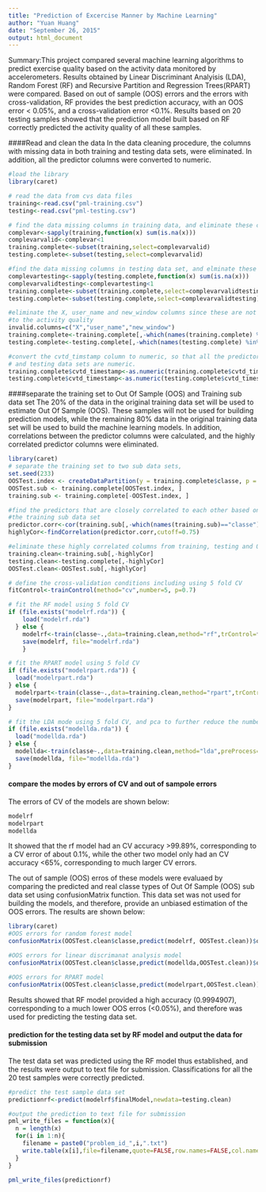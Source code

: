 ```yaml
---
title: "Prediction of Excercise Manner by Machine Learning"
author: "Yuan Huang"
date: "September 26, 2015"
output: html_document
---
```

Summary:This project compared several machine learning algorithms to predict exercise quality based on the activity data monitored by accelerometers. Results obtained by Linear Discriminant Analyisis (LDA), Random Forest (RF) and Recursive Partition and Regression Trees(RPART) were compared. Based on out of sample (OOS) errors and the errors with cross-validation, RF provides the best prediction accuracy, with an OOS error < 0.05%, and a cross-validation error <0.1%. Results based on 20 testing samples showed that the prediction model built based on RF correctly predicted the activity quality of all these samples.

####Read and clean the data
In the data cleaning procedure, the columns with missing data in both training and testing data sets, were eliminated. In addition, all the predictor columns were converted to numeric.
```r
#load the library
library(caret)

# read the data from cvs data files
training<-read.csv("pml-training.csv")
testing<-read.csv("pml-testing.csv")

# find the data missing columns in training data, and eliminate these columns
complevar<-sapply(training,function(x) sum(is.na(x)))
complevarvalid<-complevar<1
training.complete<-subset(training,select=complevarvalid)
testing.complete<-subset(testing,select=complevarvalid)

#find the data missing columns in testing data set, and elminate these columns 
complevartesting<-sapply(testing.complete,function(x) sum(is.na(x)))
complevarvalidtesting<-complevartesting<1
training.complete<-subset(training.complete,select=complevarvalidtesting)
testing.complete<-subset(testing.complete,select=complevarvalidtesting)

#eliminate the X, user_name and new_window columns since these are not closely related 
#to the activity quality
invalid.columns=c("X","user_name","new_window")
training.complete<-training.complete[,-which(names(training.complete) %in% invalid.columns)]
testing.complete<-testing.complete[,-which(names(testing.complete) %in% invalid.columns)]

#convert the cvtd_timstamp column to numeric, so that all the predictors in training
# and testing data sets are numeric.
training.complete$cvtd_timestamp<-as.numeric(training.complete$cvtd_timestamp)
testing.complete$cvtd_timestamp<-as.numeric(testing.complete$cvtd_timestamp)
```

####separate the training set to Out Of Sample (OOS) and Training sub data set
The 20% of the data in the original training data set will be used to estimate Out Of Sample (OOS). These samples will not be used for building prediction models, while the remaining 80% data in the original training data set will be used to build the machine learning models. In addition, correlations between the predictor columns were calculated, and the highly correlated predictor columns were eliminated.  

```r
library(caret)
# separate the training set to two sub data sets, 
set.seed(233)
OOSTest.index <- createDataPartition(y = training.complete$classe, p = 0.2, list = F)
OOSTest.sub <- training.complete[OOSTest.index, ]
training.sub <- training.complete[-OOSTest.index, ]

#find the predictors that are closely correlated to each other based on
#the training sub data set
predictor.corr<-cor(training.sub[,-which(names(training.sub)=="classe")])
highlyCor<-findCorrelation(predictor.corr,cutoff=0.75)

#eliminate these highly correlated columns from training, testing and OOS testing data sets
training.clean<-training.sub[,-highlyCor]
testing.clean<-testing.complete[,-highlyCor]
OOSTest.clean<-OOSTest.sub[,-highlyCor]

# define the cross-validation conditions including using 5 fold CV 
fitControl<-trainControl(method="cv",number=5, p=0.7)

# fit the RF model using 5 fold CV
if (file.exists("modelrf.rda")) {
    load("modelrf.rda")
  } else {
    modelrf<-train(classe~.,data=training.clean,method="rf",trControl=fitControl)
    save(modelrf, file="modelrf.rda")
    }

# fit the RPART model using 5 fold CV
if (file.exists("modelrpart.rda")) {
  load("modelrpart.rda")
} else {
  modelrpart<-train(classe~.,data=training.clean,method="rpart",trControl=fitControl)
  save(modelrpart, file="modelrpart.rda")
}

# fit the LDA mode using 5 fold CV, and pca to further reduce the number of predictors
if (file.exists("modellda.rda")) {
  load("modellda.rda")
} else {
  modellda<-train(classe~.,data=training.clean,method="lda",preProcess="pca",trControl=fitControl)
  save(modellda, file="modellda.rda")
}

```
#### compare the modes by errors of CV and out of sampole errors
The errors of CV of the models are shown below:
```r
modelrf
modelrpart
modellda
```
It showed that the rf model had an CV accuracy >99.89%, corresponding to a CV error of about 0.1%, while the other two model only had an CV accuracy <65%, corresponding to much larger CV errors.

The out of sample (OOS) erros of these models were evaluaed by comparing the predicted and real classe types of Out Of Sample (OOS) sub data set using confusionMatrix function. This data set was not used for building the models, and therefore, provide an unbiased estimation of the OOS errors. The results are shown below:
```r
library(caret)
#OOS errors for random forest model
confusionMatrix(OOSTest.clean$classe,predict(modelrf, OOSTest.clean))$overall

#OOS errors for linear discrimanat analysis model
confusionMatrix(OOSTest.clean$classe,predict(modellda,OOSTest.clean))$overall

#OOS errors for RPART model
confusionMatrix(OOSTest.clean$classe,predict(modelrpart,OOSTest.clean))$overall
```
Results showed that RF model provided a high accuracy (0.9994907), corresponding to a much lower OOS erros (<0.05%), and therefore was used for predicting the testing data set. 

#### prediction for the testing data set by RF model and output the data for submission
The test data set was predicted using the RF model thus established, and the results were output to text file for submission. Classifications for all the 20 test samples were correctly predicted.

```r
#predict the test sample data set
predictionrf<-predict(modelrf$finalModel,newdata=testing.clean)

#output the prediction to text file for submission
pml_write_files = function(x){
  n = length(x)
  for(i in 1:n){
    filename = paste0("problem_id_",i,".txt")
    write.table(x[i],file=filename,quote=FALSE,row.names=FALSE,col.names=FALSE)
  }
}

pml_write_files(predictionrf)
```
